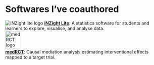 # Softwares I've coauthored

<div class="package"> 
<img src="inzight_hex.png" alt="iNZight lite logo"> 
<span><a href="https://lite.docker.stat.auckland.ac.nz/" target="_blank">
<strong>iNZight Lite</strong></a>: A statistics software for students and learners to explore, visualise, and analyse data.</span> </div>

<div class="package">
<img src="medRCT.png" alt="medRCT logo" style="width: 50px; height: 57.73px;">  
<span>
<a href="https://t0ngchen.github.io/medRCT/" target="_blank"><strong>medRCT</strong></a>: Causal mediation analysis estimating interventional effects mapped to a target trial.</span></div>